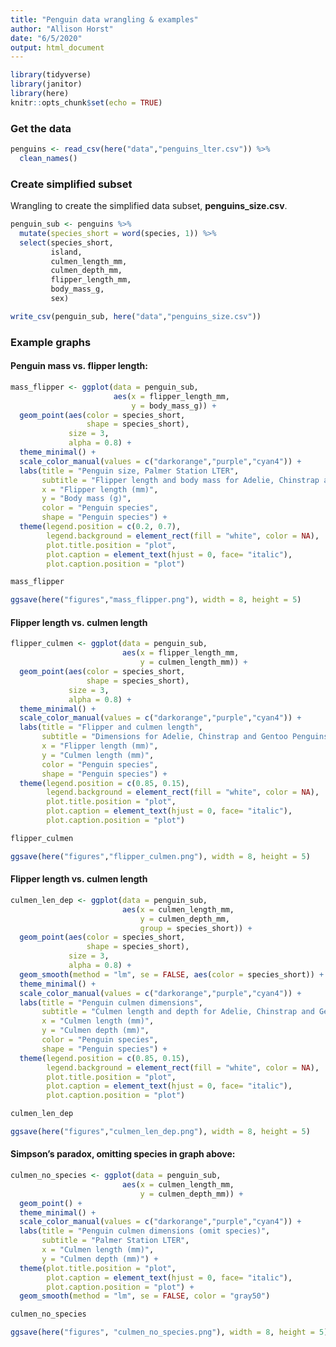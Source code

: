 ```yaml
---
title: "Penguin data wrangling & examples"
author: "Allison Horst"
date: "6/5/2020"
output: html_document
---
```


```r
library(tidyverse)
library(janitor)
library(here)
knitr::opts_chunk$set(echo = TRUE)
```

### Get the data

```r
penguins <- read_csv(here("data","penguins_lter.csv")) %>% 
  clean_names()
```
### Create simplified subset 

Wrangling to create the simplified data subset, **penguins_size.csv**.

```r
penguin_sub <- penguins %>% 
  mutate(species_short = word(species, 1)) %>% 
  select(species_short, 
         island, 
         culmen_length_mm, 
         culmen_depth_mm, 
         flipper_length_mm, 
         body_mass_g, 
         sex)

write_csv(penguin_sub, here("data","penguins_size.csv"))
```

### Example graphs

#### Penguin mass vs. flipper length:

```r
mass_flipper <- ggplot(data = penguin_sub, 
                       aes(x = flipper_length_mm,
                           y = body_mass_g)) +
  geom_point(aes(color = species_short, 
                 shape = species_short),
             size = 3,
             alpha = 0.8) +
  theme_minimal() +
  scale_color_manual(values = c("darkorange","purple","cyan4")) +
  labs(title = "Penguin size, Palmer Station LTER",
       subtitle = "Flipper length and body mass for Adelie, Chinstrap and Gentoo Penguins",
       x = "Flipper length (mm)",
       y = "Body mass (g)",
       color = "Penguin species",
       shape = "Penguin species") +
  theme(legend.position = c(0.2, 0.7),
        legend.background = element_rect(fill = "white", color = NA),
        plot.title.position = "plot",
        plot.caption = element_text(hjust = 0, face= "italic"),
        plot.caption.position = "plot")

mass_flipper

ggsave(here("figures","mass_flipper.png"), width = 8, height = 5)
```

#### Flipper length vs. culmen length

```r
flipper_culmen <- ggplot(data = penguin_sub,
                         aes(x = flipper_length_mm,
                             y = culmen_length_mm)) +
  geom_point(aes(color = species_short, 
                 shape = species_short),
             size = 3,
             alpha = 0.8) +
  theme_minimal() +
  scale_color_manual(values = c("darkorange","purple","cyan4")) +
  labs(title = "Flipper and culmen length",
       subtitle = "Dimensions for Adelie, Chinstrap and Gentoo Penguins at Palmer Station LTER",
       x = "Flipper length (mm)",
       y = "Culmen length (mm)",
       color = "Penguin species",
       shape = "Penguin species") +
  theme(legend.position = c(0.85, 0.15),
        legend.background = element_rect(fill = "white", color = NA),
        plot.title.position = "plot",
        plot.caption = element_text(hjust = 0, face= "italic"),
        plot.caption.position = "plot")

flipper_culmen

ggsave(here("figures","flipper_culmen.png"), width = 8, height = 5)

```
#### Flipper length vs. culmen length

```r
culmen_len_dep <- ggplot(data = penguin_sub,
                         aes(x = culmen_length_mm,
                             y = culmen_depth_mm,
                             group = species_short)) +
  geom_point(aes(color = species_short, 
                 shape = species_short),
             size = 3,
             alpha = 0.8) +
  geom_smooth(method = "lm", se = FALSE, aes(color = species_short)) +
  theme_minimal() +
  scale_color_manual(values = c("darkorange","purple","cyan4")) +
  labs(title = "Penguin culmen dimensions",
       subtitle = "Culmen length and depth for Adelie, Chinstrap and Gentoo Penguins at Palmer Station LTER",
       x = "Culmen length (mm)",
       y = "Culmen depth (mm)",
       color = "Penguin species",
       shape = "Penguin species") +
  theme(legend.position = c(0.85, 0.15),
        legend.background = element_rect(fill = "white", color = NA),
        plot.title.position = "plot",
        plot.caption = element_text(hjust = 0, face= "italic"),
        plot.caption.position = "plot")

culmen_len_dep

ggsave(here("figures","culmen_len_dep.png"), width = 8, height = 5)

```

#### Simpson's paradox, omitting species in graph above:  

```r
culmen_no_species <- ggplot(data = penguin_sub,
                         aes(x = culmen_length_mm,
                             y = culmen_depth_mm)) +
  geom_point() +
  theme_minimal() +
  scale_color_manual(values = c("darkorange","purple","cyan4")) +
  labs(title = "Penguin culmen dimensions (omit species)",
       subtitle = "Palmer Station LTER",
       x = "Culmen length (mm)",
       y = "Culmen depth (mm)") +
  theme(plot.title.position = "plot",
        plot.caption = element_text(hjust = 0, face= "italic"),
        plot.caption.position = "plot") +
  geom_smooth(method = "lm", se = FALSE, color = "gray50")

culmen_no_species

ggsave(here("figures", "culmen_no_species.png"), width = 8, height = 5)

```

